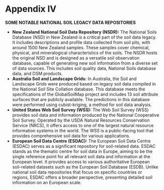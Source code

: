 # Appendix IV  {-}

**SOME NOTABLE NATIONAL SOIL LEGACY DATA REPOSITORIES**

* **New Zealand National Soil Data Repository (NSDR):**
The National Soils Database (NSD) in New Zealand is a critical part of the soil data legacy. It includes descriptions and profile data collected from soil pits, with around 1500 New Zealand samples. These samples cover chemical, physical, and mineralogical characteristics of the soils. The NSDR hosts the original NSD and is designed as a versatile soil observation database, capable of generating new soil information from a diverse set of data sources. This includes soil quality data, National Soils database data, and DSM products.
* **Australia Soil and Landscape Grids:**
In Australia, the Soil and Landscape Grids were produced based on legacy soil data compiled in the National Soil Site Collation database. This database meets the specifications of the GlobalSoilMap project and includes 13 soil attribute surfaces that are publicly available. The predictions in this database were performed using cubist-kriging, a method for soil data analysis​​.
* **United States Web Soil Survey (WSS):**
The Web Soil Survey (WSS) provides soil data and information produced by the National Cooperative Soil Survey. Operated by the USDA Natural Resources Conservation Service (NRCS), it offers access to one of the largest natural resource information systems in the world. The WSS is a public-facing tool that provides comprehensive soil data for various applications​​.
* **European Soil Data Centre (ESDAC):**
The European Soil Data Centre (ESDAC) serves as a significant repository for soil-related data. ESDAC stands as the thematic centre for soil data in Europe, aiming to be the single reference point for all relevant soil data and information at the European level. It provides access to various authoritative European soil-related datasets such as the European Soil Database (ESDB). Unlike national soil data repositories that focus on specific countries or regions, ESDAC offers a broader perspective, presenting detailed soil information on an European scale.
